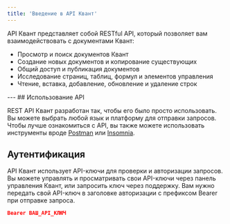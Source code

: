 ```yaml
---
title: 'Введение в API Квант'
---
```

API Квант представляет собой RESTful API, который позволяет вам взаимодействовать с документами Квант:

<ul>
  <li>Просмотр и поиск документов Квант</li>
  <li>Создание новых документов и копирование существующих</li>
  <li>Общий доступ и публикация документов</li>
  <li>Исследование страниц, таблиц, формул и элементов управления</li>
  <li>Чтение, вставка, добавление, обновление и удаление строк</li>
</ul>
---
## Использование API

REST API Квант разработан так, чтобы его было просто использовать. Вы можете выбрать любой язык и платформу для отправки запросов. Чтобы лучше ознакомиться с API, вы также можете использовать инструменты вроде [Postman](https://www.postman.com/) или [Insomnia](https://mintlify.com/docs/api-playground/mdx/configuration).

## Аутентификация

API Квант использует API-ключи для проверки и авторизации запросов. Вы можете управлять и просматривать свои API-ключи через панель управления Квант, или запросить ключ через поддержку. Вам нужно передать свой API-ключ в заголовке авторизации с префиксом Bearer при отправке запроса.

```json
Bearer ВАШ_API_КЛЮЧ
```
